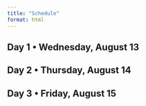 ```yaml
---
title: "Schedule"
format: html
---
```


## Day 1 • Wednesday, August 13

## Day 2 • Thursday, August 14

## Day 3 • Friday, August 15

